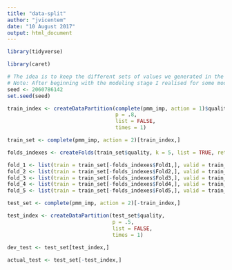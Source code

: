 ```yaml
---
title: "data-split"
author: "jvicentem"
date: "10 August 2017"
output: html_document
---
```


```r
library(tidyverse)

library(caret)
```

```r
# The idea is to keep the different sets of values we generated in the missing data imputation stage. I'm gonna stick with the Predictive Mean Matching method.
# Note: After beginning with the modeling stage I realised for some models the goal written in the line above isn't possible so I'm sticking with the second set only which is the one I used for PCA.
seed <- 2060786142
set.seed(seed)

train_index <- createDataPartition(complete(pmm_imp, action = 1)$quality, 
                                   p = .8, 
                                   list = FALSE, 
                                   times = 1)

train_set <- complete(pmm_imp, action = 2)[train_index,]

folds_indexes <- createFolds(train_set$quality, k = 5, list = TRUE, returnTrain = FALSE)

fold_1 <- list(train = train_set[-folds_indexes$Fold1,], valid = train_set[folds_indexes$Fold1,])
fold_2 <- list(train = train_set[-folds_indexes$Fold2,], valid = train_set[folds_indexes$Fold2,])
fold_3 <- list(train = train_set[-folds_indexes$Fold3,], valid = train_set[folds_indexes$Fold3,])
fold_4 <- list(train = train_set[-folds_indexes$Fold4,], valid = train_set[folds_indexes$Fold4,])
fold_5 <- list(train = train_set[-folds_indexes$Fold5,], valid = train_set[folds_indexes$Fold5,])

test_set <- complete(pmm_imp, action = 2)[-train_index,]

test_index <- createDataPartition(test_set$quality, 
                                  p = .5, 
                                  list = FALSE, 
                                  times = 1)

dev_test <- test_set[test_index,]
  
actual_test <- test_set[-test_index,]
```

